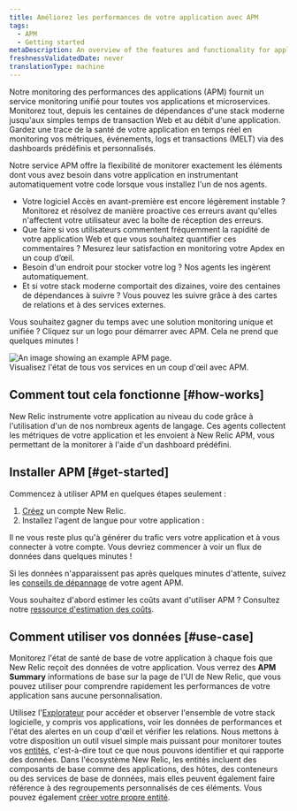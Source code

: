 ```yaml
---
title: Améliorez les performances de votre application avec APM
tags:
  - APM
  - Getting started
metaDescription: An overview of the features and functionality for application performance management in New Relic.
freshnessValidatedDate: never
translationType: machine
---
```


Notre monitoring des performances des applications (APM) fournit un service monitoring unifié pour toutes vos applications et microservices. Monitorez tout, depuis les centaines de dépendances d&apos;une stack moderne jusqu&apos;aux simples temps de transaction Web et au débit d&apos;une application. Gardez une trace de la santé de votre application en temps réel en monitoring vos métriques, événements, logs et transactions (MELT) via des dashboards prédéfinis et personnalisés.

Notre service APM offre la flexibilité de monitorer exactement les éléments dont vous avez besoin dans votre application en instrumentant automatiquement votre code lorsque vous installez l&apos;un de nos agents.

* Votre logiciel Accès en avant-première est encore légèrement instable ? Monitorez et résolvez de manière proactive ces erreurs avant qu&apos;elles n&apos;affectent votre utilisateur avec la boîte de réception des erreurs.
* Que faire si vos utilisateurs commentent fréquemment la rapidité de votre application Web et que vous souhaitez quantifier ces commentaires ? Mesurez leur satisfaction en monitoring votre Apdex en un coup d’œil.
* Besoin d&apos;un endroit pour stocker votre log ? Nos agents les ingèrent automatiquement.
* Et si votre stack moderne comportait des dizaines, voire des centaines de dépendances à suivre ? Vous pouvez les suivre grâce à des cartes de relations et à des services externes.

Vous souhaitez gagner du temps avec une solution monitoring unique et unifiée ? Cliquez sur un logo pour démarrer avec APM. Cela ne prend que quelques minutes !

<TechTileGrid>
  <TechTile name="Go agent" icon="logo-go" to="https://one.newrelic.com/nr1-core?state=985d4005-ba90-a8c7-1da1-2af34539b03b" />

  <TechTile name="Java agent" icon="logo-java" to="https://one.newrelic.com/nr1-core?state=80d18bcb-4919-1fcb-2b77-9406838eb916" />

  <TechTile name=".NET agent" icon="logo-dotnet" to="https://one.newrelic.com/nr1-core?state=30e93090-6dfa-6b70-8e75-472f54414355" />

  <TechTile name="Node.js agent" icon="logo-nodejs" to="https://one.newrelic.com/marketplace/install-data-source?state=be2e62fa-cc3b-c428-27c4-8d662c9e80a1" />

  <TechTile name="PHP agent" icon="logo-php" to="https://one.newrelic.com/nr1-core?state=aa633b41-72d4-009c-3abf-55dcf64894fe" />

  <TechTile name="Python agent" icon="logo-python" to="https://one.newrelic.com/nr1-core?state=20fda75b-58fb-a92a-f9e1-7b052035c6e8" />

  <TechTile name="Ruby agent" icon="logo-ruby" to="https://one.newrelic.com/nr1-core?state=d69143ab-605c-579b-25bf-cc6e5fee5b80" />
</TechTileGrid>

<img title="APM overview" alt="An image showing an example APM page." src="/images/apm_screenshot-full_apm-summay-total-overview.webp" />

<figcaption>
  Visualisez l&apos;état de tous vos services en un coup d&apos;œil avec APM.
</figcaption>

## Comment tout cela fonctionne [#how-works]

New Relic instrumente votre application au niveau du code grâce à l&apos;utilisation d&apos;un de nos nombreux agents de langage. Ces agents collectent les métriques de votre application et les envoient à New Relic APM, vous permettant de la monitorer à l&apos;aide d&apos;un dashboard prédéfini.

## Installer APM [#get-started]

Commencez à utiliser APM en quelques étapes seulement :

1. [Créez](https://newrelic.com/signup/) un compte New Relic.
2. Installez l&apos;agent de langue pour votre application :

<TechTileGrid>
  <TechTile name="Go agent" icon="logo-go" to="https://one.newrelic.com/nr1-core?state=f310f9fd-96b5-7d5e-045e-b151331293ca" />

  <TechTile name="Java agent" icon="logo-java" to="https://one.newrelic.com/nr1-core?state=f378c92c-1d6a-dc90-c26c-0c2ad930959a" />

  <TechTile name=".NET agent" icon="logo-dotnet" to="https://one.newrelic.com/nr1-core?state=fcaeee53-614a-4c29-92ee-694e0b128368" />

  <TechTile name="Node.js agent" icon="logo-nodejs" to="https://one.newrelic.com/nr1-core?state=c872674f-2350-7ec3-125f-a4335255e180" />

  <TechTile name="PHP agent" icon="logo-php" to="https://one.newrelic.com/nr1-core?state=77aab820-3aaf-066b-c3fc-2f3437b403a8" />

  <TechTile name="Python agent" icon="logo-python" to="https://one.newrelic.com/nr1-core?state=1ed82004-2854-1a4a-2a91-69302832ccc0" />

  <TechTile name="Ruby agent" icon="logo-ruby" to="https://one.newrelic.com/nr1-core?state=d69143ab-605c-579b-25bf-cc6e5fee5b80" />
</TechTileGrid>

Il ne vous reste plus qu&apos;à générer du trafic vers votre application et à vous connecter à votre compte. Vous devriez commencer à voir un flux de données dans quelques minutes !

Si les données n&apos;apparaissent pas après quelques minutes d&apos;attente, suivez les [conseils de dépannage](/docs/agents/manage-apm-agents/troubleshooting/not-seeing-data) de votre agent APM.

Vous souhaitez d&apos;abord estimer les coûts avant d&apos;utiliser APM ? Consultez notre [ressource d&apos;estimation des coûts](https://newrelic.com/blog/nerdlog/estimate-data-cost).

## Comment utiliser vos données [#use-case]

Monitorez l&apos;état de santé de base de votre application à chaque fois que New Relic reçoit des données de votre application. Vous <InlinePopover type="dashboards" />verrez des <DNT>**APM Summary**</DNT> informations de base sur la page de l&apos;UI de New Relic, que vous pouvez utiliser pour comprendre rapidement les performances de votre application sans aucune personnalisation.

Utilisez l&apos;[Explorateur](/docs/new-relic-one/use-new-relic-one/core-concepts/new-relic-explorer-view-performance-across-apps-services-hosts/) pour accéder et observer l&apos;ensemble de votre stack logicielle, y compris vos applications, voir les données de performances et l&apos;état des alertes en un coup d&apos;œil et vérifier les relations. Nous mettons à votre disposition un outil visuel simple mais puissant pour monitorer toutes vos [entités](/docs/new-relic-one/use-new-relic-one/core-concepts/what-entity-new-relic/), c&apos;est-à-dire tout ce que nous pouvons identifier et qui rapporte des données. Dans l&apos;écosystème New Relic, les entités incluent des composants de base comme des applications, des hôtes, des conteneurs ou des services de base de données, mais elles peuvent également faire référence à des regroupements personnalisés de ces éléments. Vous pouvez également [créer votre propre entité](https://github.com/newrelic/entity-definitions#entity-definitions).